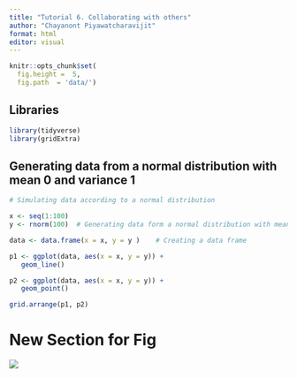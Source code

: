 ```yaml
---
title: "Tutorial 6. Collaborating with others"
author: "Chayanont Piyawatcharavijit"
format: html
editor: visual
---
```


```r
knitr::opts_chunk$set(
  fig.height =  5, 
  fig.path  = 'data/')
```

## Libraries

```r
library(tidyverse)
library(gridExtra)
```

## Generating data from a normal distribution with mean 0 and variance 1

```r
# Simulating data according to a normal distribution

x <- seq(1:100)
y <- rnorm(100)  # Generating data form a normal distribution with mean 0 and variance  1

data <- data.frame(x = x, y = y )    # Creating a data frame

p1 <- ggplot(data, aes(x = x, y = y)) +
   geom_line()

p2 <- ggplot(data, aes(x = x, y = y)) +
   geom_point()

grid.arrange(p1, p2)
```


# New Section for Fig

![](https://a.cdn-hotels.com/gdcs/production146/d585/aa60115c-bdfc-479f-88ba-5cb0f15a5af8.jpg?impolicy=fcrop&w=800&h=533&q=medium)

